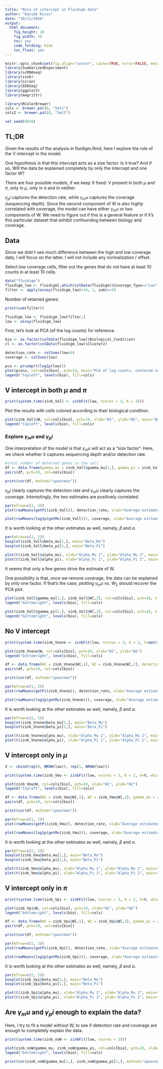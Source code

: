 ```yaml
---
title: "Role of intercept in Fluidigm data"
author: "Davide Risso"
date: "10/11/2016"
output: 
  html_document: 
    fig_height: 10
    fig_width: 10
    toc: yes
    code_folding: hide
    toc_float: yes
---
```


```r
knitr::opts_chunk$set(fig.align="center", cache=TRUE, error=FALSE, message=FALSE, warning=TRUE)
library(SummarizedExperiment)
library(scRNAseq)
library(zinb)
library(scran)
library(EDASeq)
library(ggplot2)
library(magrittr)

library(RColorBrewer)
cols <- brewer.pal(8, "Set1")
cols2 <- brewer.pal(8, "Set2")

set.seed(9938)
```

## TL;DR

Given the results of the analysis in fluidigm.Rmd, here I explore the role of the V intercept in the model.

One hypothesis is that this intercept acts as a size factor. Is it true? And if so, Will the data be explained completely by only the intercept and one factor W?

There are four possible models, if we keep X fixed: V present in both $\mu$ and $\pi$, only in $\mu$, only in $\pi$ and in neither.

$\gamma_pi$ captures the detection rate, while $\gamma_mu$ captures the coverage (sequencing depth). Since the second component of W is also highly correlated with coverage, the model can have either $\gamma_mu$ or two components of W. We need to figure out if this is a general feature or if it's this particular dataset that exhibit confounding between biology and coverage.



## Data

Since we didn't see much difference between the high and low coverage data, I will focus on the latter. I will not include any normalization / offset.

Select low coverage cells, filter out the genes that do not have at least 10 counts in at least 10 cells.

```r
data("fluidigm")
fluidigm_low <- fluidigm[,which(colData(fluidigm)$Coverage_Type=="Low")]
filter <- apply(assay(fluidigm_low)>10, 1, sum)>=10
```

Number of retained genes:
```r
print(sum(filter))
```

```r
fluidigm_low <- fluidigm_low[filter,]
low <- assay(fluidigm_low)
```

First, let's look at PCA (of the log counts) for reference.

```r
bio <- as.factor(colData(fluidigm_low)$Biological_Condition)
cl <- as.factor(colData(fluidigm_low)$Cluster2)

detection_rate <- colSums(low>0)
coverage <- colSums(low)

pca <- prcomp(t(log1p(low)))
plot(pca$x, col=cols[bio], pch=19, main="PCA of log-counts, centered not scaled")
legend("topleft", levels(bio), fill=cols)
```

## V intercept in both $\mu$ and $\pi$

```r
print(system.time(zinb_Vall <- zinbFit(low, ncores = 3, K = 2)))
```

Plot the results with cells colored according to their biological condition.

```r
plot(zinb_Vall@W, col=cols[bio], pch=19, xlab="W1", ylab="W2", main="Both V intercepts")
legend("topleft", levels(bio), fill=cols)
```

### Explore $\gamma_mu$ and $\gamma_pi$

One interpretation of the model is that $\gamma_mu$ will act as a "size factor". Here, we check whether it captures sequencing depth and/or detection rate.

```r
#total number of detected genes in the cell
df <- data.frame(gamma_mu = zinb_Vall@gamma_mu[1,], gamma_pi = zinb_Vall@gamma_pi[1,], detection_rate=detection_rate, coverage=coverage)
pairs(df, pch=19, col=cols[bio])

print(cor(df, method="spearman"))
```

$\gamma_pi$ clearly captures the detection rate and $\gamma_mu$ clearly captures the coverage.
Interestingly, the two estimates are positively correlated.

```r
par(mfrow=c(1, 2))
plot(rowMeans(getPi(zinb_Vall)), detection_rate, xlab="Average estimated Pi", ylab="detection rate", pch=19, col=cols[bio])

plot(rowMeans(log1p(getMu(zinb_Vall))), coverage, xlab="Average estimated log Mu", ylab="coverage", pch=19, col=cols[bio])
```

It is worth looking at the other estimates as well, namely, $\beta$ and $\alpha$.

```r
par(mfrow=c(2, 2))
boxplot(zinb_Vall@beta_mu[1,], main="Beta_Mu")
boxplot(zinb_Vall@beta_pi[1,], main="Beta_Pi")

plot(t(zinb_Vall@alpha_mu), xlab="Alpha_Mu 1", ylab="Alpha_Mu 2", main="Alpha_Mu")
plot(t(zinb_Vall@alpha_pi), xlab="Alpha_Pi 1", ylab="Alpha_Pi 2", main="Alpha_Pi")
```

It seems that only a few genes drive the estimate of W.

One possibility is that, once we remove coverage, the data can be explained by only one factor. If that's the case, plotting $\gamma_mu$ vs. $W_2$ should recover the PCA plot.

```r
plot(zinb_Vall@gamma_mu[1,], zinb_Vall@W[,2], col=cols[bio], pch=19, xlab="Gamma_Mu", ylab="W2", main="Both V intercepts")
legend("bottomright", levels(bio), fill=cols)

plot(zinb_Vall@gamma_pi[1,], zinb_Vall@W[,2], col=cols[bio], pch=19, xlab="Gamma_Pi", ylab="W2", main="Both V intercepts")
legend("bottomright", levels(bio), fill=cols)
```

## No V intercept

```r
print(system.time(zinb_Vnone <- zinbFit(low, ncores = 3, K = 2, V=matrix(0, ncol=1, nrow=NROW(low)))))
```

```r
plot(zinb_Vnone@W, col=cols[bio], pch=19, xlab="W1", ylab="W2")
legend("bottomright", levels(bio), fill=cols)
```

```r
df <- data.frame(W1 = zinb_Vnone@W[,1], W2 = zinb_Vnone@W[,2], detection_rate=detection_rate, coverage=coverage)
pairs(df, pch=19, col=cols[bio])

print(cor(df, method="spearman"))
```

```r
par(mfrow=c(1, 2))
plot(rowMeans(getPi(zinb_Vnone)), detection_rate, xlab="Average estimated Pi", ylab="detection rate", pch=19, col=cols[bio])

plot(rowMeans(log1p(getMu(zinb_Vnone))), coverage, xlab="Average estimated log Mu", ylab="coverage", pch=19, col=cols[bio])
```

It is worth looking at the other estimates as well, namely, $\beta$ and $\alpha$.

```r
par(mfrow=c(2, 2))
boxplot(zinb_Vnone@beta_mu[1,], main="Beta_Mu")
boxplot(zinb_Vnone@beta_pi[1,], main="Beta_Pi")

plot(t(zinb_Vnone@alpha_mu), xlab="Alpha_Mu 1", ylab="Alpha_Mu 2", main="Alpha_Mu")
plot(t(zinb_Vnone@alpha_pi), xlab="Alpha_Pi 1", ylab="Alpha_Pi 2", main="Alpha_Pi")
```

## V intercept only in $\mu$

```r
V <- cbind(rep(0, NROW(low)), rep(1, NROW(low)))

print(system.time(zinb_Vmu <- zinbFit(low, ncores = 3, K = 2, V=V, which_V_mu=2L, which_V_pi=1L)))
```

```r
plot(zinb_Vmu@W, col=cols[bio], pch=19, xlab="W1", ylab="W2")
legend("topleft", levels(bio), fill=cols)
```

```r
df <- data.frame(W1 = zinb_Vmu@W[,1], W2 = zinb_Vmu@W[,2], gamma_mu = zinb_Vmu@gamma_mu[1,], detection_rate=detection_rate, coverage=coverage)
pairs(df, pch=19, col=cols[bio])

print(cor(df, method="spearman"))
```

```r
par(mfrow=c(1, 2))
plot(rowMeans(getPi(zinb_Vmu)), detection_rate, xlab="Average estimated Pi", ylab="detection rate", pch=19, col=cols[bio])

plot(rowMeans(log1p(getMu(zinb_Vmu))), coverage, xlab="Average estimated log Mu", ylab="coverage", pch=19, col=cols[bio])
```

It is worth looking at the other estimates as well, namely, $\beta$ and $\alpha$.

```r
par(mfrow=c(2, 2))
boxplot(zinb_Vmu@beta_mu[1,], main="Beta_Mu")
boxplot(zinb_Vmu@beta_pi[1,], main="Beta_Pi")

plot(t(zinb_Vmu@alpha_mu), xlab="Alpha_Mu 1", ylab="Alpha_Mu 2", main="Alpha_Mu")
plot(t(zinb_Vmu@alpha_pi), xlab="Alpha_Pi 1", ylab="Alpha_Pi 2", main="Alpha_Pi")
```

## V intercept only in $\pi$

```r
print(system.time(zinb_Vpi <- zinbFit(low, ncores = 3, K = 2, V=V, which_V_mu=1L, which_V_pi=2L)))
```

```r
plot(zinb_Vpi@W, col=cols[bio], pch=19, xlab="W1", ylab="W2")
legend("bottomright", levels(bio), fill=cols)
```

```r
df <- data.frame(W1 = zinb_Vpi@W[,1], W2 = zinb_Vpi@W[,2], gamma_pi = zinb_Vpi@gamma_pi[1,], detection_rate=detection_rate, coverage=coverage)
pairs(df, pch=19, col=cols[bio])

print(cor(df, method="spearman"))
```

```r
par(mfrow=c(1, 2))
plot(rowMeans(getPi(zinb_Vpi)), detection_rate, xlab="Average estimated Pi", ylab="detection rate", pch=19, col=cols[bio])

plot(rowMeans(log1p(getMu(zinb_Vpi))), coverage, xlab="Average estimated log Mu", ylab="coverage", pch=19, col=cols[bio])
```

It is worth looking at the other estimates as well, namely, $\beta$ and $\alpha$.

```r
par(mfrow=c(2, 2))
boxplot(zinb_Vpi@beta_mu[1,], main="Beta_Mu")
boxplot(zinb_Vpi@beta_pi[1,], main="Beta_Pi")

plot(t(zinb_Vpi@alpha_mu), xlab="Alpha_Mu 1", ylab="Alpha_Mu 2", main="Alpha_Mu")
plot(t(zinb_Vpi@alpha_pi), xlab="Alpha_Pi 1", ylab="Alpha_Pi 2", main="Alpha_Pi")
```

## Are $\gamma_mu$ and $\gamma_pi$ enough to explain the data?

Here, I try to fit a model without W, to see if detection rate and coverage are enough to completely explain the data.

```r
print(system.time(zinb_noW <- zinbFit(low, ncores = 3)))
```

```r
plot(zinb_noW@gamma_mu, zinb_noW@gamma_pi, col=cols[bio], pch=19, xlab="Gamma_Mu", ylab="Gamma_Pi")
legend("bottomright", levels(bio), fill=cols)

print(cor(zinb_noW@gamma_mu[1,], zinb_noW@gamma_pi[1,], method="spearman"))
```

